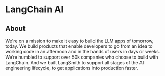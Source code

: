 # LangChain AI

## About

We're on a mission to make it easy to build the LLM apps of tomorrow, today. 
We build products that enable developers to go from an idea to working code in an afternoon 
and in the hands of users in days or weeks. We’re humbled to support over 50k companies who 
choose to build with LangChain. And we built LangSmith to support all stages of the AI engineering lifecycle, 
to get applications into production faster.
